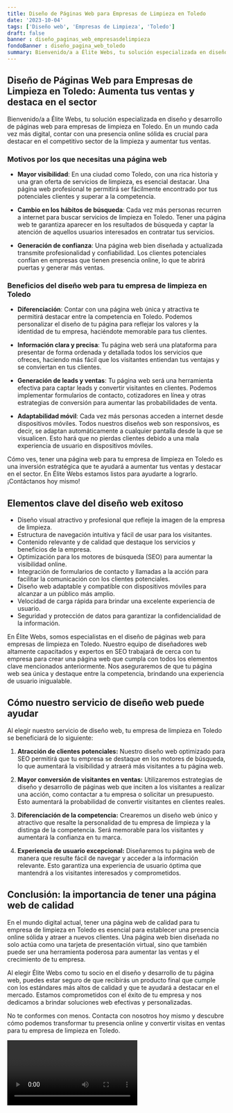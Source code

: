```yaml
---
title: Diseño de Páginas Web para Empresas de Limpieza en Toledo
date: '2023-10-04'
tags: ['Diseño web', 'Empresas de Limpieza', 'Toledo']
draft: false
banner : diseño_paginas_web_empresasdelimpieza
fondoBanner : diseño_pagina_web_toledo
summary: Bienvenido/a a Élite Webs, tu solución especializada en diseño y desarrollo de páginas web para empresas de limpieza en Toledo. En un mundo cada vez más digital, contar con una presencia online sólida es crucial para destacar en el competitivo sector de la limpieza y aumentar tus ventas. 
---
```


## Diseño de Páginas Web para Empresas de Limpieza en Toledo: Aumenta tus ventas y destaca en el sector

Bienvenido/a a Élite Webs, tu solución especializada en diseño y desarrollo de páginas web para empresas de limpieza en Toledo. En un mundo cada vez más digital, contar con una presencia online sólida es crucial para destacar en el competitivo sector de la limpieza y aumentar tus ventas. 

### Motivos por los que necesitas una página web 

- **Mayor visibilidad**: En una ciudad como Toledo, con una rica historia y una gran oferta de servicios de limpieza, es esencial destacar. Una página web profesional te permitirá ser fácilmente encontrado por tus potenciales clientes y superar a la competencia.

- **Cambio en los hábitos de búsqueda**: Cada vez más personas recurren a internet para buscar servicios de limpieza en Toledo. Tener una página web te garantiza aparecer en los resultados de búsqueda y captar la atención de aquellos usuarios interesados en contratar tus servicios.

- **Generación de confianza**: Una página web bien diseñada y actualizada transmite profesionalidad y confiabilidad. Los clientes potenciales confían en empresas que tienen presencia online, lo que te abrirá puertas y generar más ventas.

### Beneficios del diseño web para tu empresa de limpieza en Toledo

- **Diferenciación**: Contar con una página web única y atractiva te permitirá destacar entre la competencia en Toledo. Podemos personalizar el diseño de tu página para reflejar los valores y la identidad de tu empresa, haciéndote memorable para tus clientes.

- **Información clara y precisa**: Tu página web será una plataforma para presentar de forma ordenada y detallada todos los servicios que ofreces, haciendo más fácil que los visitantes entiendan tus ventajas y se conviertan en tus clientes.

- **Generación de leads y ventas**: Tu página web será una herramienta efectiva para captar leads y convertir visitantes en clientes. Podemos implementar formularios de contacto, cotizadores en línea y otras estrategias de conversión para aumentar las probabilidades de venta.

- **Adaptabilidad móvil**: Cada vez más personas acceden a internet desde dispositivos móviles. Todos nuestros diseños web son responsivos, es decir, se adaptan automáticamente a cualquier pantalla desde la que se visualicen. Esto hará que no pierdas clientes debido a una mala experiencia de usuario en dispositivos móviles.

Cómo ves, tener una página web para tu empresa de limpieza en Toledo es una inversión estratégica que te ayudará a aumentar tus ventas y destacar en el sector. En Élite Webs estamos listos para ayudarte a lograrlo. ¡Contáctanos hoy mismo!

<GifSeo />

<Cta />

## Elementos clave del diseño web exitoso

- Diseño visual atractivo y profesional que refleje la imagen de la empresa de limpieza.
- Estructura de navegación intuitiva y fácil de usar para los visitantes.
- Contenido relevante y de calidad que destaque los servicios y beneficios de la empresa.
- Optimización para los motores de búsqueda (SEO) para aumentar la visibilidad online.
- Integración de formularios de contacto y llamadas a la acción para facilitar la comunicación con los clientes potenciales.
- Diseño web adaptable y compatible con dispositivos móviles para alcanzar a un público más amplio.
- Velocidad de carga rápida para brindar una excelente experiencia de usuario.
- Seguridad y protección de datos para garantizar la confidencialidad de la información.

En Élite Webs, somos especialistas en el diseño de páginas web para empresas de limpieza en Toledo. Nuestro equipo de diseñadores web altamente capacitados y expertos en SEO trabajará de cerca con tu empresa para crear una página web que cumpla con todos los elementos clave mencionados anteriormente. Nos aseguraremos de que tu página web sea única y destaque entre la competencia, brindando una experiencia de usuario inigualable.

## Cómo nuestro servicio de diseño web puede ayudar

Al elegir nuestro servicio de diseño web, tu empresa de limpieza en Toledo se beneficiará de lo siguiente:

1. **Atracción de clientes potenciales:** Nuestro diseño web optimizado para SEO permitirá que tu empresa se destaque en los motores de búsqueda, lo que aumentará la visibilidad y atraerá más visitantes a tu página web.

2. **Mayor conversión de visitantes en ventas:** Utilizaremos estrategias de diseño y desarrollo de páginas web que inciten a los visitantes a realizar una acción, como contactar a tu empresa o solicitar un presupuesto. Esto aumentará la probabilidad de convertir visitantes en clientes reales.

3. **Diferenciación de la competencia:** Crearemos un diseño web único y atractivo que resalte la personalidad de tu empresa de limpieza y la distinga de la competencia. Será memorable para los visitantes y aumentará la confianza en tu marca.

4. **Experiencia de usuario excepcional:** Diseñaremos tu página web de manera que resulte fácil de navegar y acceder a la información relevante. Esto garantiza una experiencia de usuario óptima que mantendrá a los visitantes interesados y comprometidos.

## Conclusión: la importancia de tener una página web de calidad

En el mundo digital actual, tener una página web de calidad para tu empresa de limpieza en Toledo es esencial para establecer una presencia online sólida y atraer a nuevos clientes. Una página web bien diseñada no solo actúa como una tarjeta de presentación virtual, sino que también puede ser una herramienta poderosa para aumentar las ventas y el crecimiento de tu empresa.

Al elegir Élite Webs como tu socio en el diseño y desarrollo de tu página web, puedes estar seguro de que recibirás un producto final que cumple con los estándares más altos de calidad y que te ayudará a destacar en el mercado. Estamos comprometidos con el éxito de tu empresa y nos dedicamos a brindar soluciones web efectivas y personalizadas.

No te conformes con menos. Contacta con nosotros hoy mismo y descubre cómo podemos transformar tu presencia online y convertir visitas en ventas para tu empresa de limpieza en Toledo.

<Video />

<CtaBot job='Empresas de Limpieza' city='Toledo'/>

<Gmaps query='Toledo+españa+maps' />
